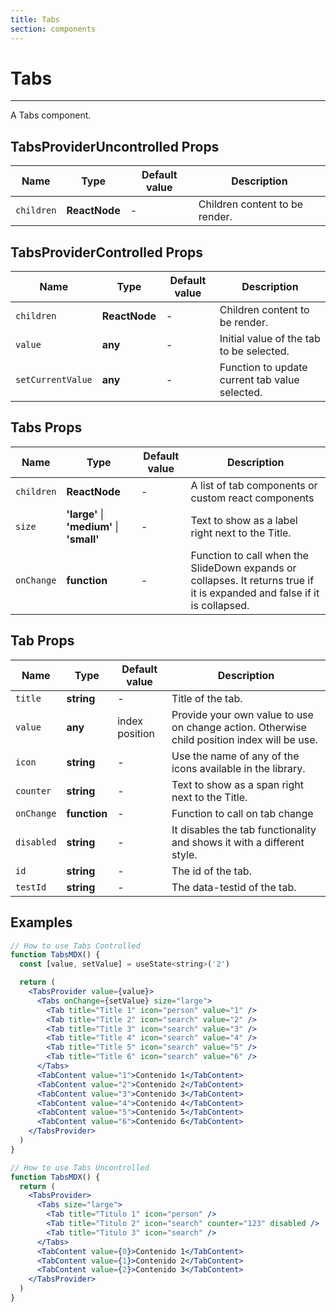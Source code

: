 ```yaml
---
title: Tabs
section: components
---
```



# Tabs

---

A Tabs component.

## TabsProviderUncontrolled Props

| Name           | Type            | Default value    | Description                                                                                                                        |
| -------------- | ----------------| ---------------- | ------------------------------------------ |
| `children`     | **ReactNode**   | -                | Children content to be render.             |

## TabsProviderControlled Props

| Name                | Type            | Default value    | Description                                                                                                                        |
| ------------------- | --------------- | ---------------- | ------------------------------------------------ |
| `children`          | **ReactNode**   | -                | Children content to be render.                   |
| `value`             | **any**         | -                | Initial value of the tab to be selected.         |
| `setCurrentValue`   | **any**         | -                | Function to update current tab value selected.   |

## Tabs Props

| Name           | Type                     | Default value    | Description                                                                                                                        |
| -------------- | ------------------------ | ---------------- | ---------------------------------------------------------------------------------------------------------------------------------- |
| `children`     | **ReactNode**            | -                | A list of tab components or custom react components                                                                        |
| `size`         | **'large'** &#124; **'medium'** &#124; **'small'**    | -                | Text to show as a label right next to the Title.                                                      |
| `onChange`     | **function**             | -                | Function to call when the SlideDown expands or collapses. It returns true if it is expanded and false if it is collapsed.          |

## Tab Props

| Name        | Type          | Default value    | Description                                                                                   |
| ----------- | ------------- | ---------------- | --------------------------------------------------------------------------------------------- |
| `title`     | **string**    | -                | Title of the tab.                                                                             |
| `value`     | **any**       | index position   | Provide your own value to use on change action. Otherwise child position index will be use.   |
| `icon`      | **string**    | -                | Use the name of any of the icons available in the library.                                    |
| `counter`   | **string**    | -                | Text to show as a span right next to the Title.                                               |
| `onChange`  | **function**  | -                | Function to call on tab change                                                                |
| `disabled`  | **string**    | -                | It disables the tab functionality and shows it with a different style.                        |
| `id`        | **string**    | -                | The id of the tab.                                                                            |
| `testId`    | **string**    | -                | The data-testid of the tab.                                                                   |


## Examples

<Demo title="Tab Controlled" background={colors.bgWhite}>
  <Tabs />
</Demo>

```jsx
// How to use Tabs Controlled
function TabsMDX() {
  const [value, setValue] = useState<string>('2')

  return (
    <TabsProvider value={value}>
      <Tabs onChange={setValue} size="large">
        <Tab title="Title 1" icon="person" value="1" />
        <Tab title="Title 2" icon="search" value="2" />
        <Tab title="Title 3" icon="search" value="3" />
        <Tab title="Title 4" icon="search" value="4" />
        <Tab title="Title 5" icon="search" value="5" />
        <Tab title="Title 6" icon="search" value="6" />
      </Tabs>
      <TabContent value="1">Contenido 1</TabContent>
      <TabContent value="2">Contenido 2</TabContent>
      <TabContent value="3">Contenido 3</TabContent>
      <TabContent value="4">Contenido 4</TabContent>
      <TabContent value="5">Contenido 5</TabContent>
      <TabContent value="6">Contenido 6</TabContent>
    </TabsProvider>
  )
}
```

<Demo title="Tab Uncontrolled" background={colors.bgWhite}>
  <TabsUncontrolled />
</Demo>

```jsx
// How to use Tabs Uncontrolled
function TabsMDX() {
  return (
    <TabsProvider>
      <Tabs size="large">
        <Tab title="Titulo 1" icon="person" />
        <Tab title="Titulo 2" icon="search" counter="123" disabled />
        <Tab title="Titulo 3" icon="search" />
      </Tabs>
      <TabContent value={0}>Contenido 1</TabContent>
      <TabContent value={1}>Contenido 2</TabContent>
      <TabContent value={2}>Contenido 3</TabContent>
    </TabsProvider>
  )
}
```